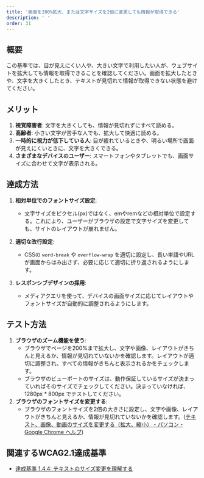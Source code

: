 ```yaml
---
title: '画面を200%拡大、または文字サイズを2倍に変更しても情報が取得できる'
description: ' '
order: 31
---
```


## 概要
この基準では、目が見えにくい人や、大きい文字で利用したい人が、ウェブサイトを拡大しても情報を取得できることを確認してください。画面を拡大したときや、文字を大きくしたとき、テキストが見切れて情報が取得できない状態を避けてください。

## メリット
1. **視覚障害者**: 文字を大きくしても、情報が見切れずにすべて読める。
2. **高齢者**: 小さい文字が苦手な人でも、拡大して快適に読める。
3. **一時的に視力が低下している人**: 目が疲れているときや、明るい場所で画面が見えにくいときに、文字を大きくできる。
4. **さまざまなデバイスのユーザー**: スマートフォンやタブレットでも、画面サイズに合わせて文字が表示される。

## 達成方法
1. **相対単位でのフォントサイズ設定**:
    - 文字サイズをピクセル(px)ではなく、emやremなどの相対単位で設定する。これにより、ユーザーがブラウザの設定で文字サイズを変更しても、サイトのレイアウトが崩れません。

2. **適切な改行設定**:
    - CSSの `word-break` や `overflow-wrap` を適切に設定し、長い単語やURLが画面からはみ出さず、必要に応じて適切に折り返されるようにします。

3. **レスポンシブデザインの採用**:
    - メディアクエリを使って、デバイスの画面サイズに応じてレイアウトやフォントサイズが自動的に調整されるようにします。

## テスト方法
1. **ブラウザのズーム機能を使う**:
    - ブラウザでページを200%まで拡大し、文字や画像、レイアウトがきちんと見えるか、情報が見切れていないかを確認します。レイアウトが適切に調整され、すべての情報がきちんと表示されるかをチェックします。
    - ブラウザのビューポートのサイズは、動作保証しているサイズが決まっていればそのサイズでチェックしてください。決まっていなければ、1280px * 800px でテストしてください。
1. **ブラウザのフォントサイズを変更する**:
    - ブラウザのフォントサイズを2倍の大きさに設定し、文字や画像、レイアウトがきちんと見えるか、情報が見切れていないかを確認します。([テキスト、画像、動画のサイズを変更する（拡大、縮小） - パソコン - Google Chrome ヘルプ](https://support.google.com/chrome/answer/96810?hl=ja&co=GENIE.Platform%3DDesktop))

## 関連するWCAG2.1達成基準
- [達成基準 1.4.4: テキストのサイズ変更を理解する](https://waic.jp/translations/WCAG21/Understanding/resize-text.html)
